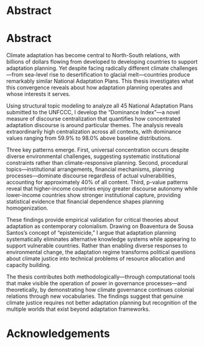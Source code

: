 # Abstract {#sec-abstract .unnumbered }

# Abstract {#sec-abstract .unnumbered}

Climate adaptation has become central to North-South relations, with billions of dollars flowing from developed to developing countries to support adaptation planning. Yet despite facing radically different climate challenges—from sea-level rise to desertification to glacial melt—countries produce remarkably similar National Adaptation Plans. This thesis investigates what this convergence reveals about how adaptation planning operates and whose interests it serves.

Using structural topic modeling to analyze all 45 National Adaptation Plans submitted to the UNFCCC, I develop the "Dominance Index"—a novel measure of discourse centralization that quantifies how concentrated adaptation discourse is around particular themes. The analysis reveals extraordinarily high centralization across all contexts, with dominance values ranging from 59.9% to 98.0% above baseline distributions.

Three key patterns emerge. First, universal concentration occurs despite diverse environmental challenges, suggesting systematic institutional constraints rather than climate-responsive planning. Second, procedural topics—institutional arrangements, financial mechanisms, planning processes—dominate discourse regardless of actual vulnerabilities, accounting for approximately 40% of all content. Third, p-value patterns reveal that higher-income countries enjoy greater discourse autonomy while lower-income countries show stronger institutional capture, providing statistical evidence that financial dependence shapes planning homogenization.

These findings provide empirical validation for critical theories about adaptation as contemporary colonialism. Drawing on Boaventura de Sousa Santos's concept of "epistemicide," I argue that adaptation planning systematically eliminates alternative knowledge systems while appearing to support vulnerable countries. Rather than enabling diverse responses to environmental change, the adaptation regime transforms political questions about climate justice into technical problems of resource allocation and capacity building.

The thesis contributes both methodologically—through computational tools that make visible the operation of power in governance processes—and theoretically, by demonstrating how climate governance continues colonial relations through new vocabularies. The findings suggest that genuine climate justice requires not better adaptation planning but recognition of the multiple worlds that exist beyond adaptation frameworks.

# Acknowledgements {.unnumbered}